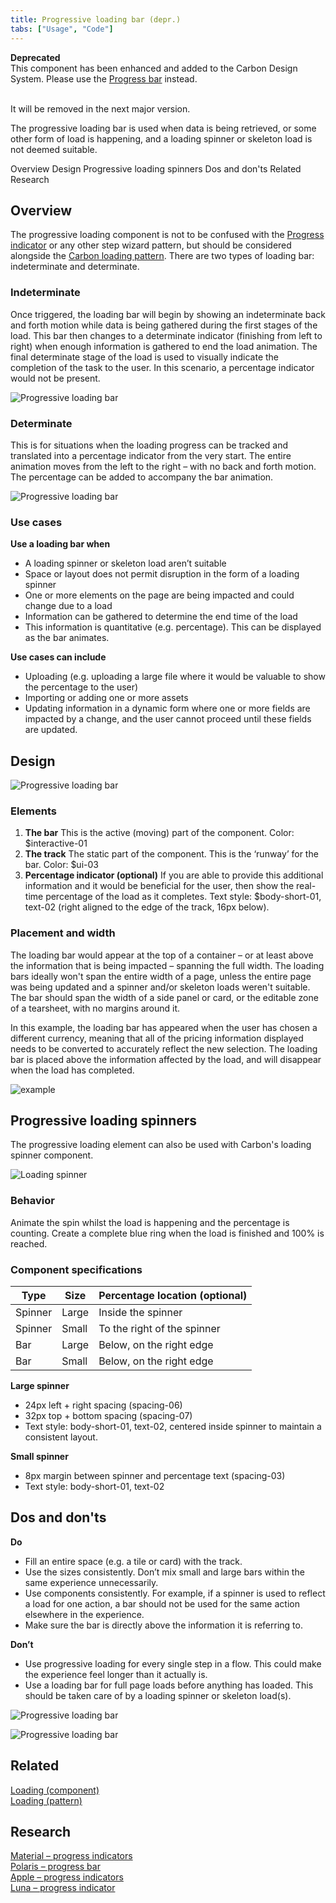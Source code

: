 ```yaml
---
title: Progressive loading bar (depr.)
tabs: ["Usage", "Code"]
---
```


<InlineNotification kind="warning">

**Deprecated** <br />
This component has been enhanced and added to the Carbon Design System. Please use the [Progress bar](https://carbondesignsystem.com/components/progress-bar/usage/) instead. <br/><br/>


It will be removed in the next major version.

</InlineNotification> 



<PageDescription>

The progressive loading bar is used when data is being retrieved, or some other form of load is happening, and a loading spinner or skeleton load is not deemed suitable.

</PageDescription>

<AnchorLinks>
  <AnchorLink>Overview</AnchorLink>
  <AnchorLink>Design</AnchorLink>
  <AnchorLink>Progressive loading spinners</AnchorLink>
  <AnchorLink>Dos and don'ts</AnchorLink>
  <AnchorLink>Related</AnchorLink>
  <AnchorLink>Research</AnchorLink>
</AnchorLinks>

## Overview

The progressive loading component is not to be confused with the [Progress indicator](https://www.carbondesignsystem.com/components/progress-indicator/usage) or any other step wizard pattern, but should be considered alongside the [Carbon loading pattern](https://www.carbondesignsystem.com/patterns/loading-pattern/).
There are two types of loading bar: indeterminate and determinate.

### Indeterminate
Once triggered, the loading bar will begin by showing an indeterminate back and forth motion while data is being gathered during the first stages of the load. This bar then changes to a determinate indicator (finishing from left to right) when enough information is gathered to end the load animation. The final determinate stage of the load is used to visually indicate the completion of the task to the user. In this scenario, a percentage indicator would not be present.
<Row>
  <Column colLg={12}>

![Progressive loading bar](images/load-indeterminate.gif)

  </Column>
</Row>

### Determinate

This is for situations when the loading progress can be tracked and translated into a percentage indicator from the very start. The entire animation moves from the left to the right – with no back and forth motion. The percentage can be added to accompany the bar animation.
<Row>
  <Column colLg={12}>

![Progressive loading bar](images/load-determinate.gif)

  </Column>
</Row>

### Use cases

**Use a loading bar when**
- A loading spinner or skeleton load aren’t suitable
- Space or layout does not permit disruption in the form of a loading spinner
- One or more elements on the page are being impacted and could change due to a load
- Information can be gathered to determine the end time of the load
- This information is quantitative (e.g. percentage). This can be displayed as the bar animates.

**Use cases can include**
- Uploading (e.g. uploading a large file where it would be valuable to show the percentage to the user)
- Importing or adding one or more assets
- Updating information in a dynamic form where one or more fields are impacted by a change, and the user cannot proceed until these fields are updated.

## Design

<Row>
  <Column colLg={8}>

![Progressive loading bar](images/bar-specs.png)

  </Column>
</Row>

### Elements

1. **The bar** This is the active (moving) part of the component.
Color: $interactive-01
2. **The track** The static part of the component. This is the ‘runway’ for the bar. 
Color: $ui-03
3. **Percentage indicator (optional)** If you are able to provide this additional information and it would be beneficial for the user, then show the real-time percentage of the load as it completes.
Text style: $body-short-01, text-02 (right aligned to the edge of the track, 16px below).

### Placement and width

The loading bar would appear at the top of a container – or at least above the information that is being impacted – spanning the full width. The loading bars ideally won't span the entire width of a page, unless the entire page was being updated and a spinner and/or skeleton loads weren't suitable. The bar should span the width of a side panel or card, or the editable zone of a tearsheet, with no margins around it.

In this example, the loading bar has appeared when the user has chosen a different currency, meaning that all of the pricing information displayed needs to be converted to accurately reflect the new selection. The loading bar is placed above the information affected by the load, and will disappear when the load has completed.
<Row>
  <Column colMd={6} colLg={8}>

![example](images/pricing2.png)

  </Column>
</Row>

## Progressive loading spinners

The progressive loading element can also be used with Carbon's loading spinner component.

<Row>
  <Column colLg={8}>

![Loading spinner](images/spinner-specs.png)

  </Column>
</Row>


### Behavior

Animate the spin whilst the load is happening and the percentage is counting. Create a complete blue ring when the load is finished and 100% is reached.

### Component specifications

| Type    | Size   | Percentage location (optional) |
| ------- | ------ | ------------------------------ |
| Spinner | Large  | Inside the spinner             |
| Spinner | Small  | To the right of the spinner    |
| Bar     | Large  | Below, on the right edge       |
| Bar     | Small  | Below, on the right edge       |

**Large spinner**
- 24px left + right spacing (spacing-06)
- 32px top + bottom spacing (spacing-07)
- Text style: body-short-01, text-02, centered inside spinner to maintain a consistent layout.

**Small spinner**
- 8px margin between spinner and percentage text (spacing-03)
- Text style: body-short-01, text-02

## Dos and don'ts

**Do**
- Fill an entire space (e.g. a tile or card) with the track.
- Use the sizes consistently. Don’t mix small and large bars within the same experience unnecessarily.
- Use components consistently. For example, if a spinner is used to reflect a load for one action, a bar should not be used for the same action elsewhere in the experience.
- Make sure the bar is directly above the information it is referring to.

**Don’t**
- Use progressive loading for every single step in a flow. This could make the experience feel longer than it actually is.
- Use a loading bar for full page loads before anything has loaded. This should be taken care of by a loading spinner or skeleton load(s).


<Row>
  <Column colMd={4} colLg={6}>
  <DoDontExample type="do" caption="Do make sure the track spans the entire width of where it is placed (for example, the top of a card).">

![Progressive loading bar](images/do-card.png)

  </DoDontExample>
  </Column>
  <Column colMd={4} colLg={6}>
  <DoDontExample type="dark" caption="Don't leave awkward margins around the track.">

![Progressive loading bar](images/dont-card.png)

  </DoDontExample>
  </Column>
</Row>

## Related

[Loading (component)](https://www.carbondesignsystem.com/components/loading/usage/)  
[Loading (pattern)](https://www.carbondesignsystem.com/patterns/loading-pattern/)

## Research

[Material – progress indicators](https://material.io/components/progress-indicators)  
[Polaris – progress bar](https://polaris.shopify.com/components/feedback-indicators/progress-bar)  
[Apple – progress indicators](https://developer.apple.com/design/human-interface-guidelines/ios/controls/progress-indicators/)  
[Luna – progress indicator](https://luna.sainsburys.co.uk/components/progress-indicator)
